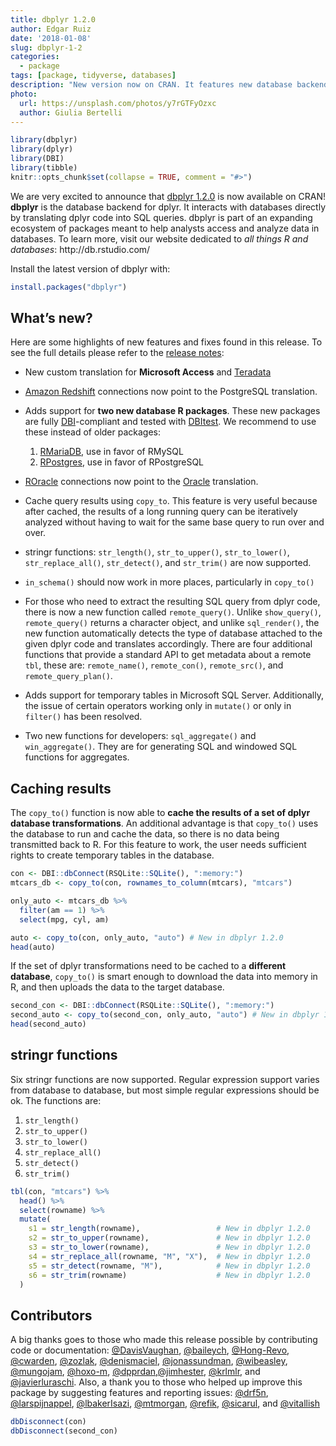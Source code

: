 ```yaml
---
title: dbplyr 1.2.0
author: Edgar Ruiz
date: '2018-01-08'
slug: dbplyr-1-2
categories:
  - package
tags: [package, tidyverse, databases]
description: "New version now on CRAN. It features new database backends, an enhanced copy_to(), and initial stringr support"
photo:
  url: https://unsplash.com/photos/y7rGTFyOzxc
  author: Giulia Bertelli
---
```


```r
library(dbplyr)
library(dplyr)
library(DBI)
library(tibble)
knitr::opts_chunk$set(collapse = TRUE, comment = "#>")
```

We are very excited to announce that [dbplyr 1.2.0](http://dbplyr.tidyverse.org/)  is now available on CRAN!  **dbplyr** is the database backend for dplyr. It interacts with databases directly by translating dplyr code into SQL queries. dbplyr is part of an expanding ecosystem of packages meant to help analysts access and analyze data in databases. To learn more, visit our website dedicated to *all things R and databases*: http://db.rstudio.com/

Install the latest version of dbplyr with:
```r
install.packages("dbplyr")
```

## What's new?

Here are some highlights of new features and fixes found in this release.  To see the full details please refer to the [release notes](https://github.com/tidyverse/dbplyr/blob/master/NEWS.md#dbplyr-120):

- New custom translation for **Microsoft Access** and [Teradata](http://db.rstudio.com/databases/teradata/) 

- [Amazon Redshift](http://db.rstudio.com/databases/redshift/) connections now point to the PostgreSQL translation.

- Adds support for **two new database R packages**.  These new packages are fully [DBI](http://db.rstudio.com/dbi/)-compliant and tested with [DBItest](https://cran.r-project.org/web/packages/DBItest/index.html). We recommend to use these instead of older packages:
    1. [RMariaDB](https://cran.r-project.org/web/packages/RMariaDB/index.html), use in favor of RMySQL
    1. [RPostgres](https://cran.r-project.org/web/packages/RPostgres/index.html), use in favor of RPostgreSQL

- [ROracle](https://cran.r-project.org/web/packages/ROracle/index.html) connections now point to the [Oracle](http://db.rstudio.com/databases/oracle/) translation.
- Cache query results using `copy_to`. This feature is very useful because after cached, the results of a long running query can be iteratively analyzed without having to wait for the same base query to run over and over.

- stringr functions: `str_length()`, `str_to_upper()`, `str_to_lower()`, `str_replace_all()`, `str_detect()`, and  `str_trim()` are now supported.

- `in_schema()` should now work in more places, particularly in `copy_to()` 

- For those who need to extract the resulting SQL query from dplyr code, there is now a new function called `remote_query()`.  Unlike `show_query()`, `remote_query()` returns a character object, and unlike `sql_render()`, the new function automatically detects the type of database attached to the given dplyr code and translates accordingly.  There are four additional functions that provide a standard API to get metadata about a remote `tbl`, these are: `remote_name()`, `remote_con()`, `remote_src()`, and  `remote_query_plan()`.  

- Adds support for temporary tables in Microsoft SQL Server.  Additionally, the issue of certain operators working only in `mutate()` or only in `filter()` has been resolved.

-  Two new functions for developers: `sql_aggregate()` and `win_aggregate()`.  They are for generating SQL and windowed SQL functions for aggregates. 

## Caching results

The `copy_to()` function is now able to **cache the results of a set of dplyr database transformations**.  An additional advantage is that `copy_to()` uses the database to run and cache the data, so there is no data being transmitted back to R. For this feature to work, the user needs sufficient rights to create temporary tables in the database.  

```r
con <- DBI::dbConnect(RSQLite::SQLite(), ":memory:")
mtcars_db <- copy_to(con, rownames_to_column(mtcars), "mtcars")

only_auto <- mtcars_db %>%
  filter(am == 1) %>%
  select(mpg, cyl, am)

auto <- copy_to(con, only_auto, "auto") # New in dbplyr 1.2.0
head(auto)
```

If the set of dplyr transformations need to be cached to a **different database**, `copy_to()` is smart enough to download the data into memory in R, and then uploads the data to the target database. 

```r
second_con <- DBI::dbConnect(RSQLite::SQLite(), ":memory:")
second_auto <- copy_to(second_con, only_auto, "auto") # New in dbplyr 1.2.0
head(second_auto)
```

## stringr functions

Six stringr functions are now supported.  Regular expression support varies from database to database, but most simple regular expressions should be ok.  The functions are:

1. `str_length()` 
2. `str_to_upper()`
3. `str_to_lower()` 
4. `str_replace_all()`
5. `str_detect()`
6. `str_trim()` 

```r
tbl(con, "mtcars") %>%
  head() %>%
  select(rowname) %>%
  mutate(
    s1 = str_length(rowname),                 # New in dbplyr 1.2.0
    s2 = str_to_upper(rowname),               # New in dbplyr 1.2.0
    s3 = str_to_lower(rowname),               # New in dbplyr 1.2.0
    s4 = str_replace_all(rowname, "M", "X"),  # New in dbplyr 1.2.0
    s5 = str_detect(rowname, "M"),            # New in dbplyr 1.2.0
    s6 = str_trim(rowname)                    # New in dbplyr 1.2.0
  )
```

## Contributors

A big thanks goes to those who made this release possible by contributing code or documentation: [\@DavisVaughan](https://github.com/DavisVaughan), [\@baileych](https://github.com/baileych), [\@Hong-Revo](https://github.com/Hong-Revo), [\@cwarden](https://github.com/cwarden), [\@zozlak](https://github.com/zozlak), [\@denismaciel](https://github.com/denismaciel), [\@jonassundman](https://github.com/jonassundman), [\@wibeasley](https://github.com/wibeasley), [\@mungojam](https://github.com/mungojam),  [\@hoxo-m](https://github.com/hoxo-m), [\@dpprdan](https://github.com/dpprdan),[\@jimhester](https://github.com/jimhester),  [\@krlmlr](https://github.com/krlmlr), and [\@javierluraschi](https://github.com/javierluraschi).   Also, a thank you to those who helped up improve this package by suggesting features and reporting issues: [\@drf5n](https://github.com/drf5n), [\@larspijnappel](https://github.com/larspijnappel), [\@lbakerIsazi](https://github.com/lbakerIsazi), [\@mtmorgan](https://github.com/mtmorgan), [\@refik](https://github.com/refik), [\@sicarul](https://github.com/sicarul), and [\@vitallish](https://github.com/vitallish)

 

```r
dbDisconnect(con)
dbDisconnect(second_con)
```
